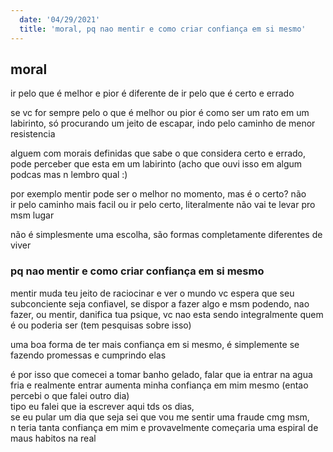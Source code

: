 ```yaml
---
  date: '04/29/2021'
  title: 'moral, pq nao mentir e como criar confiança em si mesmo'
---
```


## moral

ir pelo que é melhor e pior é diferente de ir pelo que é certo e errado

se vc for sempre pelo o que é melhor ou pior é como ser um rato em um labirinto,
só procurando um jeito de escapar, indo pelo caminho de menor resistencia

alguem com morais definidas que sabe o que considera certo e errado,
pode perceber que esta em um labirinto (acho que ouvi isso em algum podcas mas n lembro qual :)

por exemplo mentir pode ser o melhor no momento, mas é o certo? não  
ir pelo caminho mais facil ou ir pelo certo, literalmente não vai te levar pro msm lugar

não é simplesmente uma escolha, são formas completamente diferentes de viver

### pq nao mentir e como criar confiança em si mesmo

mentir muda teu jeito de raciocinar e ver o mundo
vc espera que seu subconciente seja confiavel,
se dispor a fazer algo e msm podendo, nao fazer, ou mentir,
danifica tua psique, vc nao esta sendo integralmente quem é ou poderia ser (tem pesquisas sobre isso)

uma boa forma de ter mais confiança em si mesmo, é simplemente se fazendo promessas e cumprindo elas

é por isso que comecei a tomar banho gelado, falar que ia entrar na agua fria e realmente
entrar aumenta minha confiança em mim mesmo (entao percebi o que falei outro dia)  
tipo eu falei que ia escrever aqui tds os dias,  
se eu pular um dia que seja sei que vou me sentir uma fraude cmg msm,  
n teria tanta confiança em mim e provavelmente começaria uma espiral de maus habitos na real
